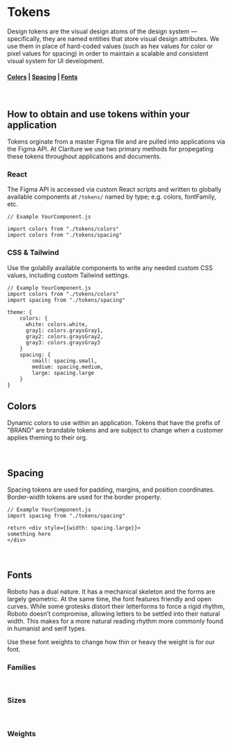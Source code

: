 
<Meta title='Platform/Tokens' />

# Tokens

Design tokens are the visual design atoms of the design system — specifically, they are named entities that store visual design attributes. We use them in place of hard-coded values (such as hex values for color or pixel values for spacing) in order to maintain a scalable and consistent visual system for UI development.

#### [Colors](#Colors) | [Spacing](#Spacing) | [Fonts](#Fonts)

<br />

## How to obtain and use tokens within your application

Tokens orginate from a master Figma file and are pulled into applications via the Figma API. At Clariture we use two primary methods for propegating these tokens throughout applications and documents.

### React

The Figma API is accessed via custom React scripts and written to globally available components at `/tokens/` named by type; e.g. colors, fontFamily, etc.

```
// Example YourComponent.js

import colors from "./tokens/colors"
import colors from "./tokens/spacing"
```

### CSS & Tailwind

Use the golablly available components to write any needed custom CSS values, including custom Tailwind settings.

```
// Example YourComponent.js
import colors from "./tokens/colors"
import spacing from "./tokens/spacing"

theme: {
    colors: {
      white: colors.white,
      gray1: colors.graysGray1,
      gray2: colors.graysGray2,
      gray3: colors.graysGray3
    }
    spacing: {
        small: spacing.small,
        medium: spacing.medium,
        large: spacing.large
    }
}
```

## <a id="Colors"></a> Colors

Dynamic colors to use within an application. Tokens that have the prefix of "BRAND" are brandable tokens and are subject to change when a customer applies theming to their org.

<DisplayColors />

<br />

## <a id="Spacing"></a>Spacing

Spacing tokens are used for padding, margins, and position coordinates. Border-width tokens are used for the border property.

<DisplaySpacing />

```
// Example YourComponent.js
import spacing from "./tokens/spacing"

return <div style={{width: spacing.large}}>
something here
</div>
```

<br />

## <a id="Fonts"></a>Fonts

Roboto has a dual nature. It has a mechanical skeleton and the forms are largely geometric. At the same time, the font features friendly and open curves. While some grotesks distort their letterforms to force a rigid rhythm, Roboto doesn’t compromise, allowing letters to be settled into their natural width. This makes for a more natural reading rhythm more commonly found in humanist and serif types.

Use these font weights to change how thin or heavy the weight is for our font.

### Families

<DisplayFontFamilies />

<br />

### Sizes

<DisplayFontSizes />

<br />

### Weights

<DisplayFontWeights />
